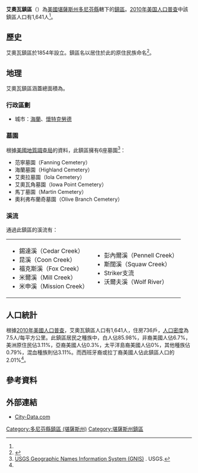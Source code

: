 {{noteTA
|G1=USState
}}
{{Infobox settlement
|official_name = 艾奧瓦鎮區
|native_name = Iowa Township
|settlement_type = 鎮區
|image_map = Map highlighting Iowa Township, Doniphan County, Kansas.svg
|map_caption = 艾奧瓦鎮區在多尼芬縣的位置
|coordinates_display = inline,title
|coordinates_region = US-KS
|subdivision_type = [[世界政區索引|國家]]
|subdivision_name = [[美国|美国]]
|subdivision_type1 = [[美國行政區劃|州]]
|subdivision_name1 = [[堪薩斯州|堪薩斯州]]
|subdivision_type2 = [[堪薩斯州行政區劃|縣]]
|subdivision_name2 = [[多尼芬縣_(堪薩斯州)|多尼芬縣]]
|area_total_km2 = 218.82
|area_land_km2 = 216.33
|area_water_km2 = 2.49
|area_total_sq_mi =
|area_land_sq_mi =
|area_water_sq_mi =
|area_water_percent = 1.14
|population_as_of = [[2010年美国人口普查|2010]]
|population_footnotes = <ref name="Census 2010">{{cite web| url=http://factfinder2.census.gov| title=Race, Hispanic or Latino, Age, and Housing Occupancy: 2010 Census Redistricting Data, Iowa township, Doniphan County, Kansas| publisher=U.S. Census Bureau, American FactFinder 2| accessdate=2016-06-02| archive-date=2013-09-11| archive-url=https://web.archive.org/web/20130911234518/http://factfinder2.census.gov/| dead-url=no}}</ref>
|population_total = 1641
|population_density_km2 = auto
|elevation_footnotes = 
|elevation_m = 297
|elevation_ft = 974
|latd = 39
|latm = 55
|lats = 55
|latNS = N
|longd = 95
|longm = 17
|longs = 01
|longEW = W
|postal_code_type =
|postal_code = 
|blank_name = [[聯邦資料處理標準|FIPS代碼]]
|blank_info = 20-34400
|blank1_name = [[地名信息系统|GNIS編號]] 
|blank1_info = [http://geonames.usgs.gov/pls/gnispublic/f?p=gnispq:3:::NO::P3_FID:0472806 0472806]
|website = 
|footnotes = 
}}

'''艾奧瓦鎮區'''（{{lang-en|'''Iowa Township'''}}）為[[美國|美國]][[堪薩斯州|堪薩斯州]][[多尼芬縣_(堪薩斯州)|多尼芬縣]]轄下的[[行政鎮區|鎮區]]。[[2010年美国人口普查|2010年美国人口普查]]中該鎮區人口有1,641人<ref name="Census 2010"/>。

==歷史==
艾奧瓦鎮區於1854年設立。鎮區名以居住於此的原住民族{{le|艾奧瓦人|Iowa people}}命名<ref>{{cite book | url=http://books.google.com/books?id=3BI1AQAAMAAJ&pg=PA29#v=onepage&q&f=false | title=Gray's Doniphan County History: A Record of the Happenings of Half a Hundred Years | publisher=Roycroft Press | author=Gray, Patrick Leopoldo | year=1905 | pages=29}}</ref>。

==地理==
艾奧瓦鎮區涵蓋總面積為{{convert|218.82|km2|sqmi}}。

===行政區劃===
*城市：[[海蘭_(堪薩斯州)|海蘭]]、[[懷特克勞德_(堪薩斯州)|懷特克勞德]]

===墓園===
根據[[美國地質調查局|美國地質調查局]]的資料，此鎮區擁有6座墓園<ref>[http://geonames.usgs.gov/domestic/index.html USGS Geographic Names Information System (GNIS)] {{Wayback|url=http://geonames.usgs.gov/domestic/index.html |date=20190428150204 }}. USGS.</ref>：
*范寧墓園（Fanning Cemetery）
*海蘭墓園（Highland Cemetery）
*艾奧拉墓園（Iola Cemetery）
*艾奧瓦角墓園（Iowa Point Cemetery）
*馬丁墓園（Martin Cemetery）
*奧利弗布蘭奇墓園（Olive Branch Cemetery）

===溪流===
通過此鎮區的溪流有：
{|
|
*錫達溪（Cedar Creek）
*昆溪（Coon Creek）
*福克斯溪（Fox Creek）
*米爾溪（Mill Creek）
*米申溪（Mission Creek）
|
*彭內爾溪（Pennell Creek）
*斯闊溪（Squaw Creek）
*Striker支流
*沃爾夫溪（Wolf River）
|}

==人口統計==
根據[[2010年美國人口普查|2010年美國人口普查]]，艾奧瓦鎮區人口有1,641人，住房736戶，[[人口密度|人口密度]]為7.5人/每平方公里。此鎮區居民之種族中，白人佔85.98%，非裔美國人佔6.7%，美洲原住民佔3.11%，亞裔美國人佔0.3%，太平洋島裔美國人佔0%，其他種族佔0.79%，混血種族則佔3.11%。而西班牙裔或拉丁裔美國人佔此鎮區人口的2.01%<ref name="Census 2010"/>。

==參考資料==
{{reflist}}

==外部連結==
*[http://www.city-data.com/township/Iowa-Doniphan-KS.html City-Data.com]

{{多尼芬縣 (堪薩斯州)}}

{{DEFAULTSORT:Iowa}}
[[Category:多尼芬縣鎮區_(堪薩斯州)|Category:多尼芬縣鎮區 (堪薩斯州)]]
[[Category:堪薩斯州鎮區|Category:堪薩斯州鎮區]]
